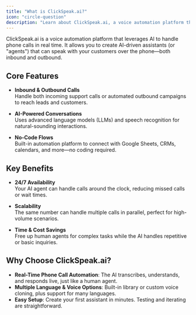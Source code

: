 ```yaml
---
title: "What is ClickSpeak.ai?"
icon: "circle-question"
description: "Learn about ClickSpeak.ai, a voice automation platform that uses AI to handle real-time phone conversations"
---
```


ClickSpeak.ai is a voice automation platform that leverages AI to handle phone calls in real time. It allows you to create AI-driven assistants (or "agents") that can speak with your customers over the phone—both inbound and outbound.

## Core Features

- **Inbound & Outbound Calls**  
  Handle both incoming support calls or automated outbound campaigns to reach leads and customers.

- **AI-Powered Conversations**  
  Uses advanced language models (LLMs) and speech recognition for natural-sounding interactions.

- **No-Code Flows**  
  Built-in automation platform to connect with Google Sheets, CRMs, calendars, and more—no coding required.

## Key Benefits

- **24/7 Availability**  
  Your AI agent can handle calls around the clock, reducing missed calls or wait times.

- **Scalability**  
  The same number can handle multiple calls in parallel, perfect for high-volume scenarios.

- **Time & Cost Savings**  
  Free up human agents for complex tasks while the AI handles repetitive or basic inquiries.

## Why Choose ClickSpeak.ai?

- **Real-Time Phone Call Automation**: The AI transcribes, understands, and responds live, just like a human agent.
- **Multiple Language & Voice Options**: Built-in library or custom voice cloning, plus support for many languages.
- **Easy Setup**: Create your first assistant in minutes. Testing and iterating are straightforward.
